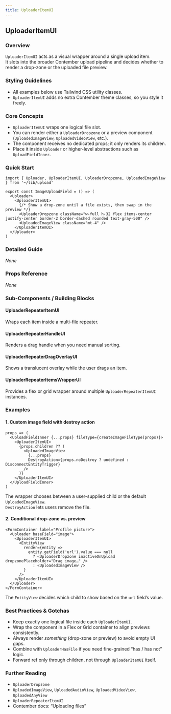 ```yaml
---
title: UploaderItemUI
---
```


<!-- Edited by human: false -->
<!-- Examples count: 10 -->
<!-- Source examples: 0 -->
<!-- Playground examples: 0 -->
<!-- External examples: 10 -->
<!-- Import examples: 5 -->

## UploaderItemUI

### Overview
`UploaderItemUI` acts as a visual wrapper around a single upload item.  
It slots into the broader Contember upload pipeline and decides whether to render a drop-zone or the uploaded file preview.

### Styling Guidelines
* All examples below use Tailwind CSS utility classes.  
* `UploaderItemUI` adds no extra Contember theme classes, so you style it freely.

### Core Concepts
* `UploaderItemUI` wraps one logical file slot.
* You can render either a `UploaderDropzone` or a preview component (`UploadedImageView`, `UploadedVideoView`, etc.).
* The component receives no dedicated props; it only renders its children.
* Place it inside `Uploader` or higher-level abstractions such as `UploadFieldInner`.

### Quick Start
```tsx
import { Uploader, UploaderItemUI, UploaderDropzone, UploadedImageView } from '~/lib/upload'

export const ImageUploadField = () => (
  <Uploader>
    <UploaderItemUI>
      {/* Show a drop-zone until a file exists, then swap in the preview */}
      <UploaderDropzone className="w-full h-32 flex items-center justify-center border-2 border-dashed rounded text-gray-500" />
      <UploadedImageView className="mt-4" />
    </UploaderItemUI>
  </Uploader>
)
```

### Detailed Guide
_None_

### Props Reference
_None_

### Sub-Components / Building Blocks
#### UploaderRepeaterItemUI
Wraps each item inside a multi-file repeater.

#### UploaderRepeaterHandleUI
Renders a drag handle when you need manual sorting.

#### UploaderRepeaterDragOverlayUI
Shows a translucent overlay while the user drags an item.

#### UploaderRepeaterItemsWrapperUI
Provides a flex or grid wrapper around multiple `UploaderRepeaterItemUI` instances.

### Examples
#### 1. Custom image field with destroy action
```tsx
props => (
  <UploadFieldInner {...props} fileType={createImageFileType(props)}>
    <UploaderItemUI>
      {props.children ?? (
        <UploadedImageView
          {...props}
          DestroyAction={props.noDestroy ? undefined : DisconnectEntityTrigger}
        />
      )}
    </UploaderItemUI>
  </UploadFieldInner>
)
```
The wrapper chooses between a user-supplied child or the default `UploadedImageView`.  
`DestroyAction` lets users remove the file.

#### 2. Conditional drop-zone vs. preview
```tsx
<FormContainer label="Profile picture">
  <Uploader baseField="image">
    <UploaderItemUI>
      <EntityView
        render={entity =>
          entity.getField('url').value === null
            ? <UploaderDropzone inactiveOnUpload dropzonePlaceholder="Drag image…" />
            : <UploadedImageView />
        }
      />
    </UploaderItemUI>
  </Uploader>
</FormContainer>
```
The `EntityView` decides which child to show based on the `url` field’s value.

### Best Practices & Gotchas
* Keep exactly one logical file inside each `UploaderItemUI`.
* Wrap the component in a Flex or Grid container to align previews consistently.
* Always render *something* (drop-zone or preview) to avoid empty UI gaps.
* Combine with `UploaderHasFile` if you need fine-grained “has / has not” logic.
* Forward ref only through children, not through `UploaderItemUI` itself.

### Further Reading
* `UploaderDropzone`
* `UploadedImageView`, `UploadedAudioView`, `UploadedVideoView`, `UploadedAnyView`
* `UploaderRepeaterItemUI`  
* Contember docs: “Uploading files”

<!-- End of Generated Documentation -->